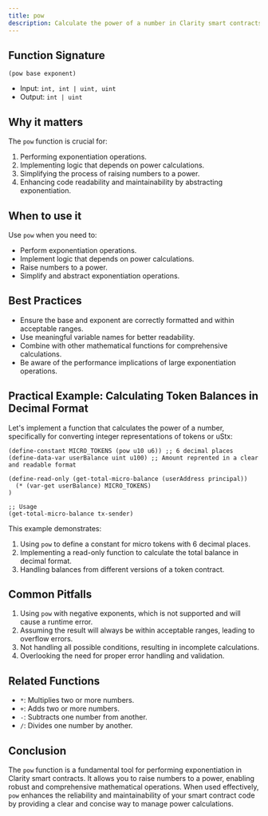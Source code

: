 ```yaml
---
title: pow
description: Calculate the power of a number in Clarity smart contracts.
---
```


## Function Signature

```clarity
(pow base exponent)
```

- Input: `int, int | uint, uint`
- Output: `int | uint`

## Why it matters

The `pow` function is crucial for:

1. Performing exponentiation operations.
2. Implementing logic that depends on power calculations.
3. Simplifying the process of raising numbers to a power.
4. Enhancing code readability and maintainability by abstracting exponentiation.

## When to use it

Use `pow` when you need to:

- Perform exponentiation operations.
- Implement logic that depends on power calculations.
- Raise numbers to a power.
- Simplify and abstract exponentiation operations.

## Best Practices

- Ensure the base and exponent are correctly formatted and within acceptable ranges.
- Use meaningful variable names for better readability.
- Combine with other mathematical functions for comprehensive calculations.
- Be aware of the performance implications of large exponentiation operations.

## Practical Example: Calculating Token Balances in Decimal Format

Let's implement a function that calculates the power of a number, specifically for converting integer representations of tokens or uStx:

```clarity
(define-constant MICRO_TOKENS (pow u10 u6)) ;; 6 decimal places
(define-data-var userBalance uint u100) ;; Amount reprented in a clear and readable format

(define-read-only (get-total-micro-balance (userAddress principal))
  (* (var-get userBalance) MICRO_TOKENS)
)

;; Usage
(get-total-micro-balance tx-sender)
```

This example demonstrates:
1. Using `pow` to define a constant for micro tokens with 6 decimal places.
2. Implementing a read-only function to calculate the total balance in decimal format.
3. Handling balances from different versions of a token contract.

## Common Pitfalls

1. Using `pow` with negative exponents, which is not supported and will cause a runtime error.
2. Assuming the result will always be within acceptable ranges, leading to overflow errors.
3. Not handling all possible conditions, resulting in incomplete calculations.
4. Overlooking the need for proper error handling and validation.

## Related Functions

- `*`: Multiplies two or more numbers.
- `+`: Adds two or more numbers.
- `-`: Subtracts one number from another.
- `/`: Divides one number by another.

## Conclusion

The `pow` function is a fundamental tool for performing exponentiation in Clarity smart contracts. It allows you to raise numbers to a power, enabling robust and comprehensive mathematical operations. When used effectively, `pow` enhances the reliability and maintainability of your smart contract code by providing a clear and concise way to manage power calculations.
